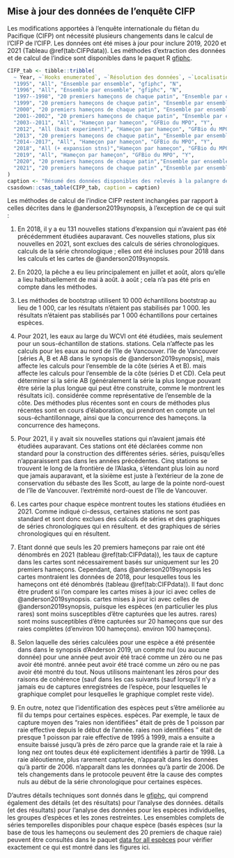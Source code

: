 ## Mise à jour des données de l'enquête CIFP

Les modifications apportées à l'enquête internationale du flétan du Pacifique (CIFP) ont nécessité plusieurs changements dans le calcul de l'CIFP
de l'CIFP. Les données ont été mises à jour pour inclure 2019, 2020 et 2021 (Tableau
\@ref(tab:CIFPdata)). Les méthodes d'extraction des données et de calcul de l'indice sont
disponibles dans le paquet R [gfiphc](https://github.com/pbs-assess/gfiphc).

```r
CIFP_tab <- tibble::tribble(
  ~ Year, ~`Hooks enumerated`, ~`Résolution des données`, ~`Localisation des données`, ~COIV,
  "1995", "All", "Ensemble par ensemble", "gfiphc", "N",
  "1996", "All", "Ensemble par ensemble", "gfiphc", "N",
  "1997--1998", "20 premiers hameçons de chaque patin", "Ensemble par ensemble", "gfiphc", "N",
  "1999", "20 premiers hameçons de chaque patin", "Ensemble par ensemble", "gfiphc", "Y",
  "2000", "20 premiers hameçons de chaque patin", "Ensemble par ensemble", "gfiphc", "N",
  "2001--2002", "20 premiers hameçons de chaque patin", "Ensemble par ensemble", "gfiphc", "Y",
  "2003--2011", "All", "Hameçon par hameçon", "GFBio du MPO", "Y",
  "2012", "All (bait experiment)", "Hameçon par hameçon", "GFBio du MPO", "Y",
  "2013", "20 premiers hameçons de chaque patin", "Ensemble par ensemble", "gfiphc", "Y",
  "2014--2017", "All", "Hameçon par hameçon", "GFBio du MPO", "Y",
  "2018", "All (+ expansion stns)","Hameçon par hameçon", "GFBio du MPO", "Y",
  "2019", "All", "Hameçon par hameçon", "GFBio du MPO", "Y",
  "2020", "20 premiers hameçons de chaque patin","Ensemble par ensemble", "gfiphc", "N",
  "2021", "20 premiers hameçons de chaque patin" ,"Ensemble par ensemble", "gfiphc", "Y (réduit)"
)
caption <- "Résumé des données disponibles des relevés à la palangre de l'évaluation des stocks de l'CIFP, mettant à jour le tableau G.1 d'Anderson et al. (2019). La résolution des données indique à quel niveau les données sont disponibles, et 'COIV' (Côte Ouest de l’île de Vancouver) indique si le relevé comprenait ou non des emplacements au large de la côte ouest de l'île de Vancouver. 'Emplacement des données' indique où se trouvent les données."
csasdown::csas_table(CIFP_tab, caption = caption)
```

Les méthodes de calcul de l'indice CIFP restent inchangées par rapport à celles
décrites dans le @anderson2019synopsis, à l'exception de ce qui suit :

1. En 2018, il y a eu 131 nouvelles stations d'expansion qui n'avaient pas été précédemment
   étudiées auparavant. Ces nouvelles stations, plus six nouvelles en 2021, sont exclues des calculs de séries chronologiques.
   calculs de la série chronologique ; elles ont été incluses
   pour 2018 dans les calculs et les cartes de @anderson2019synopsis.

2. En 2020, la pêche a eu lieu principalement en juillet et août, alors qu'elle a lieu habituellement de mai à août.
   à août ; cela n'a pas été pris en compte dans les méthodes.

3. Les méthodes de bootstrap utilisent 10 000 échantillons bootstrap au lieu de 1 000, car les résultats n'étaient pas stabilisés par 1 000.
   les résultats n'étaient pas stabilisés par 1 000 échantillons pour certaines espèces.

4. Pour 2021, les eaux au large du WCVI ont été étudiées, mais seulement pour un sous-échantillon de stations.
   stations. Cela n'affecte pas les calculs pour les eaux au nord de l'île de Vancouver.
   l'île de Vancouver [séries A, B et AB dans le synopsis de @anderson2019synopsis], mais affecte les calculs pour l'ensemble de la côte (séries A et B).
   mais affecte les calculs pour l'ensemble de la côte (séries D et CD). Cela peut
   déterminer si la série AB (généralement la série la plus longue pouvant être
   série la plus longue qui peut être construite, comme le montrent les résultats ici).
   considérée comme représentative de l'ensemble de la côte. Des méthodes plus récentes sont en cours de
   méthodes plus récentes sont en cours d'élaboration, qui prendront en compte un tel sous-échantillonnage, ainsi que la concurrence des hameçons.
   la concurrence des hameçons.

5. Pour 2021, il y avait six nouvelles stations qui n'avaient jamais été étudiées auparavant.
   Ces stations ont été déclarées comme non standard pour la construction des différentes séries.
   séries, puisqu'elles n'apparaissent pas dans les années précédentes. Cinq stations se trouvent le long de
   la frontière de l'Alaska, s'étendant plus loin au nord que jamais auparavant, et la sixième
   est juste à l'extérieur de la zone de conservation du sébaste des îles Scott, au large de la pointe nord-ouest de l'île de Vancouver.
   l'extrémité nord-ouest de l'île de Vancouver.

6. Les cartes pour chaque espèce montrent toutes les stations étudiées en 2021. Comme indiqué ci-dessus,
   certaines stations ne sont pas standard et sont donc exclues des calculs de séries et des graphiques de séries chronologiques qui en résultent.
   et des graphiques de séries chronologiques qui en résultent.

7. Etant donné que seuls les 20 premiers hameçons par raie ont été dénombrés en 2021 (tableau
   \@ref(tab:CIFPdata)), les taux de capture dans les cartes sont nécessairement basés sur
   uniquement sur les 20 premiers hameçons. Cependant, dans @anderson2019synopsis les cartes montraient
   les données de 2018, pour lesquelles tous les hameçons ont été dénombrés (tableau
   \@ref(tab:CIFPdata)). Il faut donc être prudent si l'on compare les cartes mises à jour ici avec celles de @anderson2019synopsis.
   cartes mises à jour ici avec celles de @anderson2019synopsis, puisque les espèces (en particulier les plus rares) sont moins susceptibles d'être capturées que les autres.
   rares) sont moins susceptibles d'être capturées sur 20 hameçons que sur des raies complètes (d'environ 100 hameçons).
   environ 100 hameçons).

8. Selon laquelle des séries calculées pour une espèce a été présentée dans
   dans le synopsis d'Anderson 2019, un compte nul (ou aucune donnée) pour une année peut avoir été tracé comme un zéro ou ne pas avoir été montré.
   année peut avoir été tracé comme un zéro ou ne pas avoir été montré du tout. Nous utilisons maintenant les zéros pour des raisons de cohérence (sauf dans les cas suivants
   (sauf lorsqu'il n'y a jamais eu de captures enregistrées de l'espèce, pour lesquelles le graphique complet
   pour lesquelles le graphique complet reste vide).

9. En outre, notez que l'identification des espèces peut s'être améliorée au fil du temps pour certaines espèces.
   espèces. Par exemple, le taux de capture moyen des "raies non identifiées" était de près de 1 poisson par raie effective depuis le début de l'année.
   raies non identifiées " était de presque 1 poisson par raie effective de 1995 à 1999, mais a ensuite
   a ensuite baissé jusqu'à près de zéro parce que la grande raie et la raie à long nez ont toutes deux été explicitement
   identifiés à partir de 1998. La raie aléoutienne, plus rarement capturée, n'apparaît dans les données qu'à partir de 2006.
   n'apparaît dans les données qu'à partir de 2006. De tels changements dans le protocole peuvent être la
   cause des comptes nuls au début de la série chronologique pour certaines espèces.

D'autres détails techniques sont donnés dans le
[gfiphc](https://github.com/pbs-assess/gfiphc), qui comprend également des détails (et des résultats) pour l'analyse des données.
détails (et des résultats) pour l'analyse des données pour les espèces individuelles, les groupes d'espèces et les
zones restreintes. Les ensembles complets de séries temporelles disponibles pour chaque espèce (basés
espèces (sur la base de tous les hameçons ou seulement des 20 premiers de chaque raie) peuvent être consultés dans le paquet [data for all
 espèces](http://htmlpreview.github.io/?https://github.com/pbs-assess/gfiphc/blob/master/vignettes/data_for_all_species.html)
pour vérifier exactement ce qui est montré dans les figures ici.
